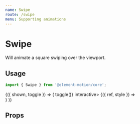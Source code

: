 ```yaml
---
name: Swipe
route: /swipe
menu: Supporting animations
---
```



# Swipe

Will animate a square swiping over the viewport.

## Usage

```js
import { Swipe } from '@element-motion/core';
```

<Playground>
  <Common.Toggler>
    {({ shown, toggle }) => (
      <Styled.Container onClick={() => toggle()} interactive>
        <Animator triggerSelfKey={shown}>
          <Swipe background="#ff5e6d" direction={shown ? 'left' : 'right'}>
            {({ ref, style }) => <div style={style} ref={ref} />}
          </Swipe>
        </Animator>
      </Styled.Container>
    )}
  </Common.Toggler>
</Playground>

## Props

<Props of={Swipe} />
